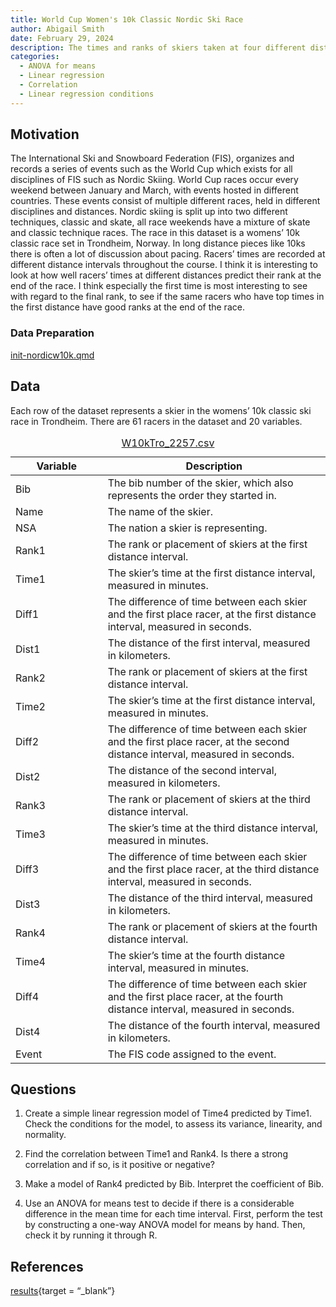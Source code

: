 ```yaml
---
title: World Cup Women's 10k Classic Nordic Ski Race
author: Abigail Smith
date: February 29, 2024
description: The times and ranks of skiers taken at four different distance points (1.3, 4.3, 7.5, and 10k) in a 10k classic race in Trondheim, Norway.
categories:
  - ANOVA for means
  - Linear regression
  - Correlation
  - Linear regression conditions
---
```


## Motivation

The International Ski and Snowboard Federation (FIS), organizes and
records a series of events such as the World Cup which exists for all
disciplines of FIS such as Nordic Skiing. World Cup races occur every
weekend between January and March, with events hosted in different
countries. These events consist of multiple different races, held in
different disciplines and distances. Nordic skiing is split up into two
different techniques, classic and skate, all race weekends have a
mixture of skate and classic technique races. The race in this dataset
is a womens' 10k classic race set in Trondheim, Norway. In long distance
pieces like 10ks there is often a lot of discussion about pacing.
Racers' times are recorded at different distance intervals throughout
the course. I think it is interesting to look at how well racers' times
at different distances predict their rank at the end of the race. I
think especially the first time is most interesting to see with regard
to the final rank, to see if the same racers who have top times in the
first distance have good ranks at the end of the race.

### Data Preparation

[init-nordicw10k.qmd](../_prep/NordicW10k/init-nordicw10k.qmd)

## Data

Each row of the dataset represents a skier in the womens' 10k classic
ski race in Trondheim. There are 61 racers in the dataset and 20
variables.

| Variable | Description                                                                                                                |
|---------------------|---------------------------------------------------|
| Bib      | The bib number of the skier, which also represents the order they started in.                                              |
| Name     | The name of the skier.                                                                                                     |
| NSA      | The nation a skier is representing.                                                                                        |
| Rank1    | The rank or placement of skiers at the first distance interval.                                                            |
| Time1    | The skier's time at the first distance interval, measured in minutes.                                                      |
| Diff1    | The difference of time between each skier and the first place racer, at the first distance interval, measured in seconds.  |
| Dist1    | The distance of the first interval, measured in kilometers.                                                                |
| Rank2    | The rank or placement of skiers at the first distance interval.                                                            |
| Time2    | The skier's time at the first distance interval, measured in minutes.                                                      |
| Diff2    | The difference of time between each skier and the first place racer, at the second distance interval, measured in seconds. |
| Dist2    | The distance of the second interval, measured in kilometers.                                                               |
| Rank3    | The rank or placement of skiers at the third distance interval.                                                            |
| Time3    | The skier's time at the third distance interval, measured in minutes.                                                      |
| Diff3    | The difference of time between each skier and the first place racer, at the third distance interval, measured in seconds.  |
| Dist3    | The distance of the third interval, measured in kilometers.                                                                |
| Rank4    | The rank or placement of skiers at the fourth distance interval.                                                           |
| Time4    | The skier's time at the fourth distance interval, measured in minutes.                                                     |
| Diff4    | The difference of time between each skier and the first place racer, at the fourth distance interval, measured in seconds. |
| Dist4    | The distance of the fourth interval, measured in kilometers.                                                               |
| Event    | The FIS code assigned to the event.                                                                                        |

: [W10kTro_2257.csv](../data/W10kTro_2257.csv)

## Questions

1.  Create a simple linear regression model of Time4 predicted by Time1.
    Check the conditions for the model, to assess its variance,
    linearity, and normality.

2.  Find the correlation between Time1 and Rank4. Is there a strong
    correlation and if so, is it positive or negative?

3.  Make a model of Rank4 predicted by Bib. Interpret the coefficient of
    Bib.

4.  Use an ANOVA for means test to decide if there is a considerable
    difference in the mean time for each time interval. First, perform
    the test by constructing a one-way ANOVA model for means by hand.
    Then, check it by running it through R.

## References

[results](https://live.fis-ski.com/cc-2257/results-pda.htm){target =
"_blank"}
